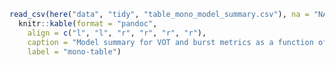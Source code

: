 

```r
read_csv(here("data", "tidy", "table_mono_model_summary.csv"), na = "NA") %>% 
  knitr::kable(format = "pandoc", 
    align = c("l", "l", "r", "r", "r", "r"), 
    caption = "Model summary for VOT and burst metrics as a function of language (English, Spanish), phoneme (/d/, /t/), F1, F2, and item repetition for monolingual coronal stops. The percentage of the HDI contained within the ROPE is based on an effect size of &plusmn; 0.1.", 
    label = "mono-table")
```


